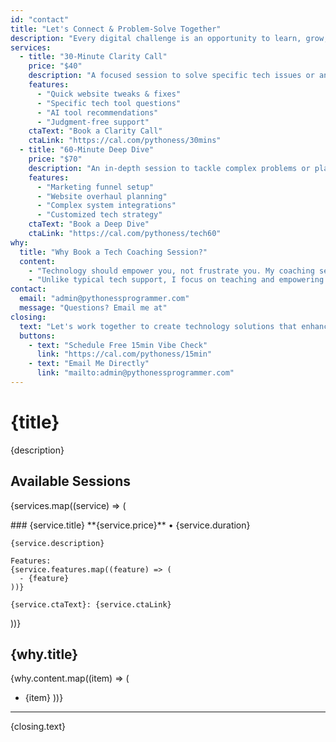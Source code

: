 ```yaml
---
id: "contact"
title: "Let's Connect & Problem-Solve Together"
description: "Every digital challenge is an opportunity to learn, grow, and create something exceptional. Let's work together to find your path to tech confidence."
services:
  - title: "30-Minute Clarity Call"
    price: "$40"
    description: "A focused session to solve specific tech issues or answer targeted questions."
    features:
      - "Quick website tweaks & fixes"
      - "Specific tech tool questions"
      - "AI tool recommendations"
      - "Judgment-free support"
    ctaText: "Book a Clarity Call"
    ctaLink: "https://cal.com/pythoness/30mins"
  - title: "60-Minute Deep Dive"
    price: "$70"
    description: "An in-depth session to tackle complex problems or plan larger projects."
    features:
      - "Marketing funnel setup"
      - "Website overhaul planning"
      - "Complex system integrations"
      - "Customized tech strategy"
    ctaText: "Book a Deep Dive"
    ctaLink: "https://cal.com/pythoness/tech60"
why:
  title: "Why Book a Tech Coaching Session?"
  content: 
    - "Technology should empower you, not frustrate you. My coaching sessions are designed to meet you exactly where you are, providing clear, actionable guidance tailored to your unique needs. You'll leave with concrete next steps and renewed confidence in your tech journey."
    - "Unlike typical tech support, I focus on teaching and empowering you to understand your tools better, so you gain independence along with solutions. My approach blends technical expertise with empathy, ensuring you get solutions that truly work for your specific situation."
contact:
  email: "admin@pythonessprogrammer.com"
  message: "Questions? Email me at"
closing:
  text: "Let's work together to create technology solutions that enhance your work, not complicate it. My approach combines technical expertise with empathy, ensuring you get solutions that truly work for you."
  buttons:
    - text: "Schedule Free 15min Vibe Check"
      link: "https://cal.com/pythoness/15min"
    - text: "Email Me Directly"
      link: "mailto:admin@pythonessprogrammer.com"
---
```


# {title}

{description}

## Available Sessions

{services.map((service) => (
  <div key={service.title}>
    ### {service.title}
    **{service.price}** • {service.duration}

    {service.description}

    Features:
    {service.features.map((feature) => (
      - {feature}
    ))}

    {service.ctaText}: {service.ctaLink}
  </div>
))}

## {why.title}

{why.content.map((item) => (
  - {item}
))}

---

{closing.text} 